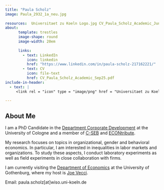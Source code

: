 ```yaml
---
title: "Paula Scholz"
image: Paula_2932_1a_neu.jpg
  
resources:  Universitaet zu Koeln Logo.jpg CV_Paula_Scholz_Academic_June25.pdf
about: 
      template: trestles
      image-shape: round
      image-width: 20em
      
      links:
        - text: LinkedIn
          icon: linkedin
          href: "https://www.linkedin.com/in/paula-scholz-217162221/"
        - text: CV
          icon: file-text
          href: CV_Paula_Scholz_Academic_Sep25.pdf
include-in-header:
  - text: |
     <link rel = "icon" type = "image/png" href = "Universitaet zu Koeln Logo.jpg" />
    
---
```

:::{#pcc}
## About Me

I am a PhD Candidate in the <a target="_blank" href="https://cd.wiso.uni-koeln.de/en/team/personnel-economics-and-human-resource-management">Department Corporate Development</a>  at the University of Cologne and a member of <a target="_blank" href="https://c-seb.de/">C-SEB</a> and <a target="_blank" href="https://econtribute.de/">ECONtribute</a>. 

My research focuses on topics in organizational, gender and behavioral economics. In particular, I am interested in inequalities in labor markets and organizations. To study these aspects, I conduct laboratory experiments as well as field experiments in close collaboration with firms.

I am currently visiting the <a target="_blank"href="https://www.gu.se/en/economics">Department of Economics</a> at the University of Gothenburg, where my host is <a target="_blank"href="https://sites.google.com/site/josephvecci/home">Joe Vecci</a>.

Email: paula.scholz[at]wiso.uni-koeln.de
:::
